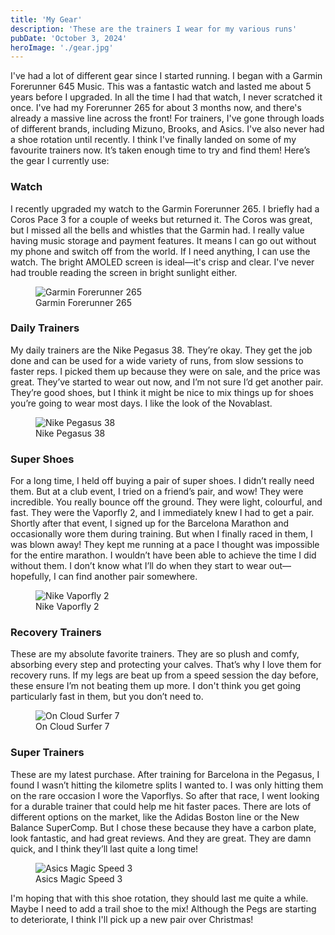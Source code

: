 ```yaml
---
title: 'My Gear'
description: 'These are the trainers I wear for my various runs'
pubDate: 'October 3, 2024'
heroImage: './gear.jpg'
---
```


I've had a lot of different gear since I started running. I began with a Garmin Forerunner 645 Music. This was a fantastic watch and lasted me about 5 years before I upgraded. In all the time I had that watch, I never scratched it once. I've had my Forerunner 265 for about 3 months now, and there's already a massive line across the front! For trainers, I've gone through loads of different brands, including Mizuno, Brooks, and Asics. I've also never had a shoe rotation until recently. I think I've finally landed on some of my favourite trainers now. It’s taken enough time to try and find them! Here’s the gear I currently use:

### Watch


I recently upgraded my watch to the Garmin Forerunner 265. I briefly had a Coros Pace 3 for a couple of weeks but returned it. The Coros was great, but I missed all the bells and whistles that the Garmin had. I really value having music storage and payment features. It means I can go out without my phone and switch off from the world. If I need anything, I can use the watch. The bright AMOLED screen is ideal—it's crisp and clear. I've never had trouble reading the screen in bright sunlight either.

<figure className='my-5'>
 <Image src={watch} alt="Garmin Forerunner 265" />
  <figcaption class="text-xs grey text-center">Garmin Forerunner 265</figcaption>
</figure>  

### Daily Trainers

My daily trainers are the Nike Pegasus 38. They’re okay. They get the job done and can be used for a wide variety of runs, from slow sessions to faster reps. I picked them up because they were on sale, and the price was great. They’ve started to wear out now, and I’m not sure I’d get another pair. They’re good shoes, but I think it might be nice to mix things up for shoes you’re going to wear most days. I like the look of the Novablast.


<figure className='my-5'>
 <Image src={daily} alt="Nike Pegasus 38" />
  <figcaption class="text-xs grey text-center">Nike Pegasus 38</figcaption>
</figure>  

### Super Shoes

For a long time, I held off buying a pair of super shoes. I didn’t really need them. But at a club event, I tried on a friend’s pair, and wow! They were incredible. You really bounce off the ground. They were light, colourful, and fast. They were the Vaporfly 2, and I immediately knew I had to get a pair. Shortly after that event, I signed up for the Barcelona Marathon and occasionally wore them during training. But when I finally raced in them, I was blown away! They kept me running at a pace I thought was impossible for the entire marathon. I wouldn’t have been able to achieve the time I did without them. I don’t know what I’ll do when they start to wear out—hopefully, I can find another pair somewhere.


<figure className='my-5'>
 <Image src={superS} alt="Nike Vaporfly 2" />
  <figcaption class="text-xs grey text-center">Nike Vaporfly 2</figcaption>
</figure>  

### Recovery Trainers

These are my absolute favorite trainers. They are so plush and comfy, absorbing every step and protecting your calves. That’s why I love them for recovery runs. If my legs are beat up from a speed session the day before, these ensure I’m not beating them up more. I don't think you get going particularly fast in them, but you don’t need to.


<figure className='my-5'>
 <Image src={recovery} alt="On Cloud Surfer 7" />
  <figcaption class="text-xs grey text-center">On Cloud Surfer 7</figcaption>
</figure>  

### Super Trainers

These are my latest purchase. After training for Barcelona in the Pegasus, I found I wasn’t hitting the kilometre splits I wanted to. I was only hitting them on the rare occasion I wore the Vaporflys. So after that race, I went looking for a durable trainer that could help me hit faster paces. There are lots of different options on the market, like the Adidas Boston line or the New Balance SuperComp. But I chose these because they have a carbon plate, look fantastic, and had great reviews. And they are great. They are damn quick, and I think they’ll last quite a long time!


<figure className='my-5'>
 <Image src={superT} alt="Asics Magic Speed 3" />
  <figcaption class="text-xs grey text-center">Asics Magic Speed 3</figcaption>
</figure>  

I'm hoping that with this shoe rotation, they should last me quite a while. Maybe I need to add a trail shoe to the mix! Although the Pegs are starting to deteriorate, I think I'll pick up a new pair over Christmas!
